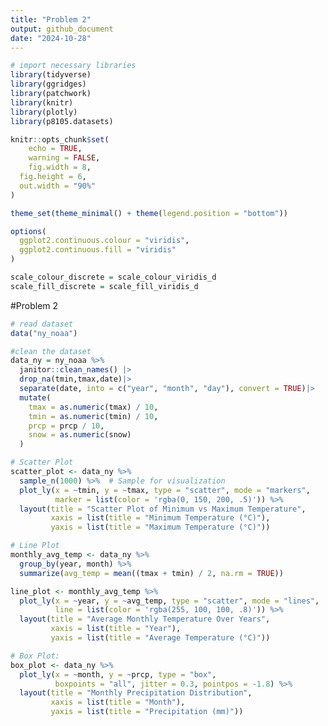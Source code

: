 ```yaml
---
title: "Problem 2"
output: github_document
date: "2024-10-28"
---
```


```r
# import necessary libraries
library(tidyverse)
library(ggridges)
library(patchwork)
library(knitr)
library(plotly)
library(p8105.datasets)

knitr::opts_chunk$set(
	echo = TRUE,
	warning = FALSE,
	fig.width = 8, 
  fig.height = 6,
  out.width = "90%"
)

theme_set(theme_minimal() + theme(legend.position = "bottom"))

options(
  ggplot2.continuous.colour = "viridis",
  ggplot2.continuous.fill = "viridis"
)

scale_colour_discrete = scale_colour_viridis_d
scale_fill_discrete = scale_fill_viridis_d
```

#Problem 2
```r
# read dataset
data("ny_noaa")
```

```r
#clean the dataset
data_ny = ny_noaa %>%
  janitor::clean_names() |>
  drop_na(tmin,tmax,date)|>
  separate(date, into = c("year", "month", "day"), convert = TRUE)|>
  mutate(
    tmax = as.numeric(tmax) / 10,   
    tmin = as.numeric(tmin) / 10,
    prcp = prcp / 10,               
    snow = as.numeric(snow)        
  ) 

```

```r
# Scatter Plot
scatter_plot <- data_ny %>%
  sample_n(1000) %>%  # Sample for visualization
  plot_ly(x = ~tmin, y = ~tmax, type = "scatter", mode = "markers",
          marker = list(color = 'rgba(0, 150, 200, .5)')) %>%
  layout(title = "Scatter Plot of Minimum vs Maximum Temperature",
         xaxis = list(title = "Minimum Temperature (°C)"),
         yaxis = list(title = "Maximum Temperature (°C)"))
```
```r
# Line Plot
monthly_avg_temp <- data_ny %>%
  group_by(year, month) %>%
  summarize(avg_temp = mean((tmax + tmin) / 2, na.rm = TRUE))

line_plot <- monthly_avg_temp %>%
  plot_ly(x = ~year, y = ~avg_temp, type = "scatter", mode = "lines",
          line = list(color = 'rgba(255, 100, 100, .8)')) %>%
  layout(title = "Average Monthly Temperature Over Years",
         xaxis = list(title = "Year"),
         yaxis = list(title = "Average Temperature (°C)"))

```

```r
# Box Plot:
box_plot <- data_ny %>%
  plot_ly(x = ~month, y = ~prcp, type = "box",
          boxpoints = "all", jitter = 0.3, pointpos = -1.8) %>%
  layout(title = "Monthly Precipitation Distribution",
         xaxis = list(title = "Month"),
         yaxis = list(title = "Precipitation (mm)"))

```


